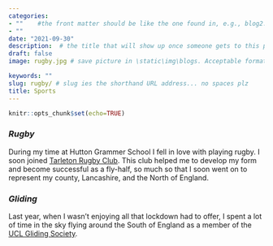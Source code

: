 ```yaml
---
categories:  
- ""    #the front matter should be like the one found in, e.g., blog2.md. It cannot be like the normal Rmd we used
- ""
date: "2021-09-30"
description:  # the title that will show up once someone gets to this page
draft: false
image: rugby.jpg # save picture in \static\img\blogs. Acceptable formats= jpg, jpeg, or png . Your iPhone pics wont work

keywords: ""
slug: rugby/ # slug ies the shorthand URL address... no spaces plz
title: Sports
---
```


```r
knitr::opts_chunk$set(echo=TRUE)
```

### *Rugby*  

During my time at Hutton Grammer School I fell in love with playing rugby. I soon joined [Tarleton Rugby Club](https://tarletonrugby.com/). This club helped me to develop my form and become successful as a fly-half, so much so that I soon went on to represent my county, Lancashire, and the North of England.

### *Gliding*

Last year, when I wasn't enjoying all that lockdown had to offer, I spent a lot of time in the sky flying around the South of England as a member of the [UCL Gliding Society](https://studentsunionucl.org/clubs-societies/gliding-club).
